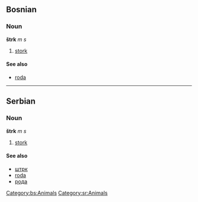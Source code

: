 ==Bosnian==
===Noun===
'''štrk''' ''m s''
#[[stork]]
====See also====
*[[roda]]
[[Category:bs:Animals]]
----
==Serbian==
===Noun===
'''štrk''' ''m s''
#[[stork]]
====See also====
*[[штрк]]
*[[roda]]
*[[рода]]
[[Category:sr:Animals]]